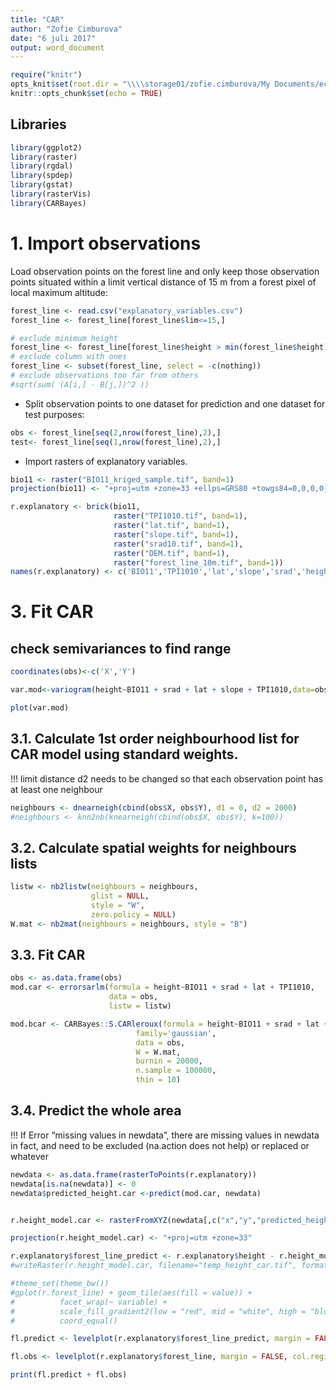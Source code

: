 ```yaml
---
title: "CAR"
author: "Zofie Cimburova"
date: "6 juli 2017"
output: word_document
---
```


```r
require("knitr")
opts_knit$set(root.dir = "\\\\storage01/zofie.cimburova/My Documents/ecofunc/DATA/sample")
knitr::opts_chunk$set(echo = TRUE)
```

## Libraries
```r
library(ggplot2)
library(raster)
library(rgdal)  
library(spdep)
library(gstat)
library(rasterVis)
library(CARBayes)
```

# 1. Import observations

Load observation points on the forest line and only keep those observation points situated within a limit vertical distance of 15 m from a forest pixel of local maximum altitude:
```r
forest_line <- read.csv("explanatory_variables.csv")
forest_line <- forest_line[forest_line$lim<=15,]
```

```r
# exclude minimum height
forest_line <- forest_line[forest_line$height > min(forest_line$height),]
# exclude column with ones
forest_line <- subset(forest_line, select = -c(nothing))
# exclude observations too far from others
#sqrt(sum( (A[i,] - B[j,])^2 ))
```

- Split observation points to one dataset for prediction and one dataset for test purposes:
```r
obs <- forest_line[seq(2,nrow(forest_line),2),]
test<- forest_line[seq(1,nrow(forest_line),2),]
```


- Import rasters of explanatory variables.

```r
bio11 <- raster("BIO11_kriged_sample.tif", band=1)
projection(bio11) <- "+proj=utm +zone=33 +ellps=GRS80 +towgs84=0,0,0,0,0,0,0 +units=m +no_defs"

r.explanatory <- brick(bio11,
                       raster("TPI1010.tif", band=1),
                       raster("lat.tif", band=1), 
                       raster("slope.tif", band=1),
                       raster("srad10.tif", band=1),
                       raster("DEM.tif", band=1),
                       raster("forest_line_10m.tif", band=1))
names(r.explanatory) <- c('BIO11','TPI1010','lat','slope','srad','height','forest_line')
```

# 3. Fit CAR

## check semivariances to find range
```r
coordinates(obs)<-c('X','Y')

var.mod<-variogram(height~BIO11 + srad + lat + slope + TPI1010,data=obs)
```
```r
plot(var.mod)
```

## 3.1. Calculate 1st order neighbourhood list for CAR model using standard weights.
!!! limit distance d2 needs to be changed so that each observation point has at least one neighbour
```r
neighbours <- dnearneigh(cbind(obs$X, obs$Y), d1 = 0, d2 = 2000)
#neighbours <- knn2nb(knearneigh(cbind(obs$X, obs$Y), k=100))
```

## 3.2. Calculate spatial weights for neighbours lists
```r
listw <- nb2listw(neighbours = neighbours,
                  glist = NULL,
                  style = "W",
                  zero.policy = NULL)
W.mat <- nb2mat(neighbours = neighbours, style = "B")
```

## 3.3. Fit CAR
```r
obs <- as.data.frame(obs)
mod.car <- errorsarlm(formula = height~BIO11 + srad + lat + TPI1010, 
                      data = obs,
                      listw = listw)
```

```r
mod.bcar <- CARBayes::S.CARleroux(formula = height~BIO11 + srad + lat + TPI1010,
                            family='gaussian', 
                            data = obs,
                            W = W.mat, 
                            burnin = 20000, 
                            n.sample = 100000,
                            thin = 10)
```

## 3.4. Predict the whole area
!!! If Error "missing values in newdata", there are missing values in newdata in fact, and need to be excluded (na.action does not help) or replaced or whatever
```r
newdata <- as.data.frame(rasterToPoints(r.explanatory))
newdata[is.na(newdata)] <- 0
newdata$predicted_height.car <-predict(mod.car, newdata)


r.height_model.car <- rasterFromXYZ(newdata[,c("x","y","predicted_height.car")])

projection(r.height_model.car) <- "+proj=utm +zone=33"

r.explanatory$forest_line_predict <- r.explanatory$height - r.height_model.car
#writeRaster(r.height_model.car, filename="temp_height_car.tif", format="GTiff", overwrite=TRUE)
```

```r

#theme_set(theme_bw())
#gplot(r.forest_line) + geom_tile(aes(fill = value)) +
#          facet_wrap(~ variable) +
#          scale_fill_gradient2(low = "red", mid = "white", high = "blue", midpoint = 0) +
#          coord_equal()

fl.predict <- levelplot(r.explanatory$forest_line_predict, margin = FALSE, main = "predicted height of forest line", at = unique(c(seq(-150,-10,length=100), seq(-10,0,length=100),seq(0,10,length=100), seq(10,100,length=100))), col.regions = colorRampPalette(c("blue","blue","white","red","red"))(1e3), alpha.regions = 0.35)

fl.obs <- levelplot(r.explanatory$forest_line, margin = FALSE, col.regions = "black" )

print(fl.predict + fl.obs)
```
